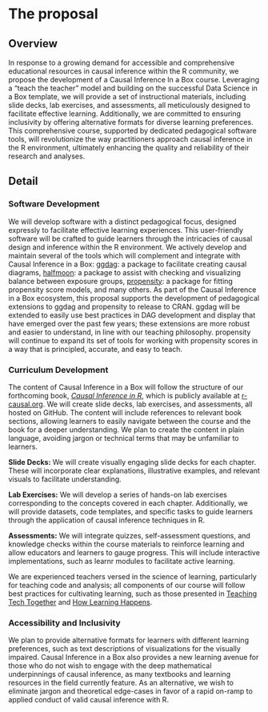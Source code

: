 # The proposal
<!--
This is where the proposal should be outlined. 
-->

## Overview

In response to a growing demand for accessible and comprehensive educational resources in causal inference within the R community, we propose the development of a Causal Inference In a Box course. Leveraging a "teach the teacher" model and building on the successful Data Science in a Box template, we will provide a set of instructional materials, including slide decks, lab exercises, and assessments, all meticulously designed to facilitate effective learning. Additionally, we are committed to ensuring inclusivity by offering alternative formats for diverse learning preferences. This comprehensive course, supported by dedicated pedagogical software tools, will revolutionize the way practitioners approach causal inference in the R environment, ultimately enhancing the quality and reliability of their research and analyses.

## Detail

### Software Development

We will develop software with a distinct pedagogical focus, designed expressly to facilitate effective learning experiences. This user-friendly software will be crafted to guide learners through the intricacies of causal design and inference within the R environment. We actively develop and maintain several of the tools which will complement and integrate with Causal Inference in a Box: [ggdag](https://github.com/r-causal/ggdag): a package to facilitate creating causal diagrams, [halfmoon](https://github.com/r-causal/halfmoon): a package to assist with checking and visualizing balance between exposure groups, [propensity](https://github.com/r-causal/propensity): a package for fitting propensity score models, and many others. As part of the Causal Inference in a Box ecosystem, this proposal supports the development of pedagogical extensions to ggdag and propensity to release to CRAN. ggdag will be extended to easily use best practices in DAG development and display that have emerged over the past few years; these extensions are more robust and easier to understand, in line with our teaching philosophy. propensity will continue to expand its set of tools for working with propensity scores in a way that is principled, accurate, and easy to teach.

### Curriculum Development

The content of Causal Inference in a Box will follow the structure of our forthcoming book, [*Causal Inference in R*](https://www.r-causal.org/), which is publicly available at [r-causal.org](https://www.r-causal.org/). We will create slide decks, lab exercises, and assessments, all hosted on GitHub. The content will include references to relevant book sections, allowing learners to easily navigate between the course and the book for a deeper understanding. We plan to create the content in plain language, avoiding jargon or technical terms that may be unfamiliar to learners.

**Slide Decks:** We will create visually engaging slide decks for each chapter. These will incorporate clear explanations, illustrative examples, and relevant visuals to facilitate understanding. 

**Lab Exercises:** We will develop a series of hands-on lab exercises corresponding to the concepts covered in each chapter. Additionally, we will provide datasets, code templates, and specific tasks to guide learners through the application of causal inference techniques in R. 

**Assessments:** We will integrate quizzes, self-assessment questions, and knowledge checks within the course materials to reinforce learning and allow educators and learners to gauge progress. This will include interactive implementations, such as learnr modules to facilitate active learning.

We are experienced teachers versed in the science of learning, particularly for teaching code and analysis; all components of our course will follow best practices for cultivating learning, such as those presented in [Teaching Tech Together](https://teachtogether.tech/) and [How Learning Happens](https://www.amazon.com/gp/product/0367184575/).

### Accessibility and Inclusivity

We plan to provide alternative formats for learners with different learning preferences, such as text descriptions of visualizations for the visually impaired. Causal Inference in a Box also provides a new learning avenue for those who do not wish to engage with the deep mathematical underpinnings of causal inference, as many textbooks and learning resources in the field currently feature. As an alternative, we wish to eliminate jargon and theoretical edge-cases in favor of a rapid on-ramp to applied conduct of valid causal inference with R.

<!--
Go into more detail about the specifics of the project and it delivers against the problem.

Depending on project type the detail section should include:

 - [ ] Minimum Viable Product
 - [ ] Architecture
 - [ ] Assumptions
-->
